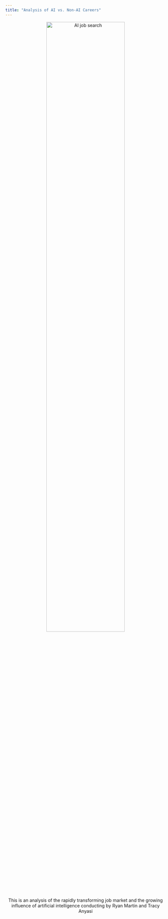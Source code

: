 ```yaml
---
title: "Analysis of AI vs. Non-AI Careers"
---
```


<style>
h1.title {
text-align: center;
}
</style>

<div style="text-align: center;">
<img src="/figures/AI-job-search.png" alt="AI job search" style="width: 70%; max-width: 700px;" />
</div>

<div style="text-align: center;">
This is an analysis of the rapidly transforming job market and the growing influence of artificial intelligence conducting by Ryan Martin and Tracy Anyasi
</div>
